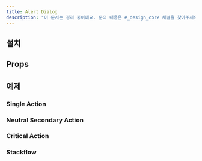 ```yaml
---
title: Alert Dialog
description: "이 문서는 정리 중이에요. 문의 내용은 #_design_core 채널을 찾아주세요."
---
```


<ComponentExample name="alert-dialog-preview" />

## 설치

<Installation name="alert-dialog" />

## Props

<ReactTypeTable
  path="./registry/ui/alert-dialog.tsx"
  name="AlertDialogRootProps"
/>

## 예제

### Single Action

<ComponentExample name="alert-dialog-single" />

### Neutral Secondary Action

<ComponentExample name="alert-dialog-neutral" />

### Critical Action

<ComponentExample name="alert-dialog-critical" />

### Stackflow

<StackflowExample name="alert-dialog-stackflow" />
